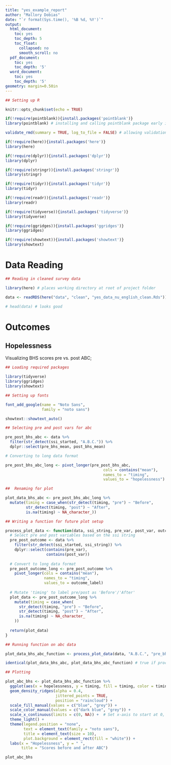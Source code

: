 ```yaml
---
title: "yes_example_report"
author: "Mallory Dobias"
date: "`r format(Sys.time(), '%B %d, %Y')`"
output:
  html_document:
    toc: yes
    toc_depth: 5
    toc_float:
      collapsed: no
      smooth_scroll: no
  pdf_document:
    toc: yes
    toc_depth: '5'
  word_document:
    toc: yes
    toc_depth: '5'
geometry: margin=0.50in
---
```


```r

## Setting up R

knitr::opts_chunk$set(echo = TRUE)

if(!require(pointblank)){install.packages('pointblank')}
library(pointblank) # installing and calling pointblank package early in Markdown

validate_rmd(summary = TRUE, log_to_file = FALSE) # allowing validation from pointblank package within Markdown

```

```r

if(!require(here)){install.packages('here')}
library(here)

if(!require(dplyr)){install.packages('dplyr')}
library(dplyr)

if(!require(stringr)){install.packages('stringr')}
library(stringr)

if(!require(tidyr)){install.packages('tidyr')}
library(tidyr)

if(!require(readr)){install.packages('readr')}
library(readr)

if(!require(tidyverse)){install.packages('tidyverse')}
library(tidyverse)

if(!require(ggridges)){install.packages('ggridges')}
library(ggridges)

if(!require(showtext)){install.packages('showtext')}
library(showtext)

```

# Data Reading

```r

## Reading in cleaned survey data

library(here) # places working directory at root of project folder

data <- readRDS(here("data", "clean", "yes_data_nu_english_clean.Rds")) # directing to data from project folder root

# head(data) # looks good

```

# Outcomes 

## Hopelessness

Visualizing BHS scores pre vs. post ABC; 

```r

## Loading required packages

library(tidyverse)
library(ggridges)
library(showtext)

## Setting up fonts

font_add_google(name = "Noto Sans",
                family = "noto sans")

showtext::showtext_auto()

```

```r

## Selecting pre and post vars for abc

pre_post_bhs_abc <- data %>% 
  filter(str_detect(ssi_started, "A.B.C.")) %>%
  dplyr::select(pre_bhs_mean, post_bhs_mean)

# Converting to long data format

pre_post_bhs_abc_long <- pivot_longer(pre_post_bhs_abc, 
                                           cols = contains("mean"), 
                                           names_to = "timing", 
                                           values_to = "hopelessness")

##  Renaming for plot

plot_data_bhs_abc <- pre_post_bhs_abc_long %>% 
  mutate(timing = case_when(str_detect(timing, "pre") ~ "Before",
         str_detect(timing, "post") ~ "After",
         is.na(timing) ~ NA_character_))

```

```r

## Writing a function for future plot setup

process_plot_data <- function(data, ssi_string, pre_var, post_var, outcome_label) {
  # Select pre and post variables based on the ssi string
  pre_post_outcome <- data %>%
    filter(str_detect(ssi_started, ssi_string)) %>%
    dplyr::select(contains(pre_var), 
                  contains(post_var))
  
  # Convert to long data format
  pre_post_outcome_long <- pre_post_outcome %>%
    pivot_longer(cols = contains("mean"), 
                 names_to = "timing", 
                 values_to = outcome_label)
  
  # Mutate 'timing' to label pre/post as 'Before'/'After'
  plot_data <- pre_post_outcome_long %>%
    mutate(timing = case_when(
      str_detect(timing, "pre") ~ "Before",
      str_detect(timing, "post") ~ "After",
      is.na(timing) ~ NA_character_
    ))
  
  return(plot_data)
}

```

```r

## Running function on abc data

plot_data_bhs_abc_function <- process_plot_data(data, "A.B.C.", "pre_bhs_mean", "post_bhs_mean", "hopelessness")

```

```r

identical(plot_data_bhs_abc, plot_data_bhs_abc_function) # true if processed data is identical using function

```

```r

## Plotting

plot_abc_bhs <- plot_data_bhs_abc_function %>%
  ggplot(aes(x = hopelessness, y = timing, fill = timing, color = timing)) +
  geom_density_ridges(alpha = 0.4,
                      jittered_points = TRUE,
                      position = "raincloud") +
  scale_fill_manual(values = c("blue", "grey")) +
  scale_color_manual(values = c("dark blue", "grey")) +
  scale_x_continuous(limits = c(0, NA)) +  # Set x-axis to start at 0, leave the upper limit as default
  theme_light() +
  theme(legend.position = "none",
        text = element_text(family = "noto sans"),
        title = element_text(size = 10),
        plot.background = element_rect(fill = "white")) +
  labs(x = "Hopelessness", y = " ",
       title = "Scores before and after ABC")

```

```r

plot_abc_bhs

```

